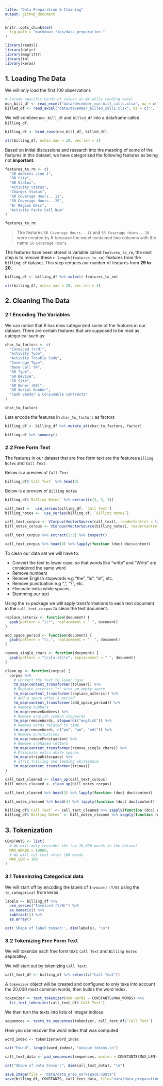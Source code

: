 ---
title: "Data Preparation & Cleaning"
output: github_document
---

```{r setup, include=F}
knitr::opts_chunk$set(
  fig.path = "markdown_figs/data_preparation-"
)
```

```{r, message=FALSE}
library(readxl)
library(dplyr)
library(magrittr)
library(tm)
library(keras)
```

## 1. Loading The Data

We will only load the first 100 observations

```{r, warning=FALSE, message=FALSE}
# Encode specific kinds of values as NA while reading excel
non_bill_df <- read_excel("data/december_non-bill_calls.xlsx", na = c("", "---"), n_max = 100)
billed_df <- read_excel("data/december_billed_calls.xlsx", na = c("", "---"), n_max = 100)
```

We will combine `non_bill_df` and `billed_df` into a dataframe called `billing_df`.

```{r}
billing_df <- bind_rows(non_bill_df, billed_df)

str(billing_df, nchar.max = 20, vec.len = 3)
```

Based on initial discussions and research into the meaning of some of the features in this dataset, we have categorized the following features as being not __important__.

```{r, echo=FALSE}
features_to_rm <- c(
  "SR Address Line 1", 
  "SR City",
  "SR Status",
  "Activity Status",
  "Charges Status",
  "SR Coverage Hours...11",
  "SR Coverage Hours...28",
  "Br Region Desc",
  "Activity Facts Call Num"
)

features_to_rm
```

> The features `SR Coverage Hours...11` and `SR Coverage Hours...28` were created by R because the excel contained two columns with the name `SR Coverage Hours`.

The features have been stored in variable called `features_to_rm`, the next step is to remove these `r length(features_to_rm)` features from the `billing_df` dataset. This step reduces our number of features from __29 to 20__.

```{r}
billing_df <- billing_df %>% select(-features_to_rm)

str(billing_df, nchar.max = 20, vec.len = 3)
```

## 2. Cleaning The Data

### 2.1 Encoding The Variables

We can notice that R has miss categorized some of the features in our dataset. There are certain features that are supposed to be read as categorical such as:

```{r echo=FALSE}
char_to_factors <- c(
  "Invoiced (Y/N)",
  "Activity Type",
  "Activity Trouble Code",
  "Coverage Type",
  "Base Call YN",
  "SR Type",
  "SR Device",
  "SR Site",
  "SR Owner (Q#)",
  "SR Serial Number",
  "Cash Vendor & Consumable Contracts"
)

char_to_factors
```

Lets encode the features in `char_to_factors` as factors

```{r}
billing_df <- billing_df %>% mutate_at(char_to_factors, factor)

billing_df %>% summary()
```

### 2.2 Free Form Text

The features in our dataset that are free form text are the features `Billing Notes` and `Call Text`.

Below is a preview of `Call Text`

```{r}
billing_df$`Call Text` %>% head(3)
```

Below is a preview of `Billing Notes`

```{r}
billing_df$`Billing Notes` %>% extract(c(3, 5, 1))
```

```{r}
call_text <-  use_series(billing_df, `Call Text`)
billing_notes <-  use_series(billing_df, `Billing Notes`)
```

```{r}
call_text_corpus <- VCorpus(VectorSource(call_text), readerControl = list(language = "en"))
bill_notes_corpus <- VCorpus(VectorSource(billing_notes), readerControl = list(language = "en"))
```

```{r}
call_text_corpus %>% extract(1:3) %>% inspect()
```

```{r}
call_text_corpus %>% head(3) %>% lapply(function (doc) doc$content)
```

To clean our data set we will have to: 

* Convert the text to lower case, so that words like "write" and "Write" are considered the same word
* Remove numbers
* Remove English stopwords e.g "the", "is", "of", etc.
* Remove punctuation e.g ",", "?", etc.
* Eliminate extra white spaces
* Stemming our text 

Using the `tm` package we will apply transformations to each text document in the `call_text_corpus` to clean the text document.

```{r}
replace_asterix <- function(document) {
  gsub(pattern = "\\*", replacement = " ", document)
}

add_space_period <- function(document) {
  gsub(pattern = "\\.", replacement = ". ", document)
}

remove_single_chars <- function(document) {
  gsub(pattern = "\\s[a-z]\\s", replacement = " ", document)
}

clean_up <- function(corpus) {
  corpus %>% 
    # Convert the text to lower case
    tm_map(content_transformer(tolower)) %>%
    # Replace asterics "*" with an empty space
    tm_map(content_transformer(replace_asterix)) %>%
    # Add a space after a period
    tm_map(content_transformer(add_space_period)) %>%
    # Remove numbers
    tm_map(removeNumbers) %>%
    # Remove english common stopwords
    tm_map(removeWords, stopwords("english")) %>%
    # Remove words related to time
    tm_map(removeWords, c("pm", "am", "edt")) %>%
    # Remove punctuations
    tm_map(removePunctuation) %>%
    # Remove orphaned letters
    tm_map(content_transformer(remove_single_chars)) %>%
    # Eliminate extra white spaces
    tm_map(stripWhitespace) %>%
    # strip trailing and leading whitespace
    tm_map(content_transformer(trimws))
}

call_text_cleaned <- clean_up(call_text_corpus)
bill_notes_cleaned <- clean_up(bill_notes_corpus)
```

```{r}
call_text_cleaned %>% head(3) %>% lapply(function (doc) doc$content)
```

```{r}
bill_notes_cleaned %>% head(3) %>% lapply(function (doc) doc$content)
```

```{r}
billing_df$`Call Text` <- call_text_cleaned %>% sapply(function (doc) doc$content)
billing_df$`Billing Notes` <- bill_notes_cleaned %>% sapply(function (doc) doc$content)
```

## 3. Tokenization

```{r}
CONSTANTS <- list(
  # We will only consider the top 10,000 words in the dataset
  MAX_WORDS = 10000,
  # We will cut text after 100 words
  MAX_LEN = 100
)
```

### 3.1 Tokeninzing Categorical data

We will start off by encoding the labels of `Invoiced (Y/N)` using the `to_categorical` from keras

```{r}
labels <- billing_df %>%
  use_series("Invoiced (Y/N)") %>%
  as.numeric() %>%
  subtract(1) %>%
  as.array()

cat('Shape of label tensor:', dim(labels), "\n")
```


### 3.2 Tokenizing Free Form Text

We will tokenize each free form text: `Call Text` and `Billing Notes` separatley. 

We will start out by tokenizing `Call Text`:

```{r}
call_text_df <- billing_df %>% select(c("Call Text"))
```

A `tokenizer` object will be created and configured to only take into account the 20,000 most common words, then builds the word index.

```{r}
tokenizer <- text_tokenizer(num_words = CONSTANTS$MAX_WORDS) %>% 
  fit_text_tokenizer(call_text_df$`Call Text`)
```

We then turn the texts into lists of integer indices

```{r}
sequences <- texts_to_sequences(tokenizer, call_text_df$`Call Text`)
```

How you can recover the word index that was computed

```{r}
word_index <- tokenizer$word_index

cat("Found", length(word_index), "unique tokens.\n")
```

```{r}
call_text_data <- pad_sequences(sequences, maxlen = CONSTANTS$MAX_LEN)

cat("Shape of data tensor:", dim(call_text_data), "\n")
```


```{r}
save.image(file = "data/data_prep_workspace.RData")
save(billing_df, CONSTANTS, call_text_data, file="data/data_preparation.RData")
```
